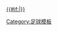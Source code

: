[[2009/10赛季欧洲冠军联赛#外圍賽第三圈|{{#if:{{{dc|}}}|{{nowrap| -{zh:歐聯;zh-hans:欧冠;zh-hant:歐聯;zh-cn:欧冠;}- 2009/10賽季}}}} {{nowrap|外圍賽第三-{zh:圈;zh-hans:轮;zh-hant:圈;zh-cn:轮;}-}}]]<!--
--><noinclude>[[Category:足球模板]]</noinclude>